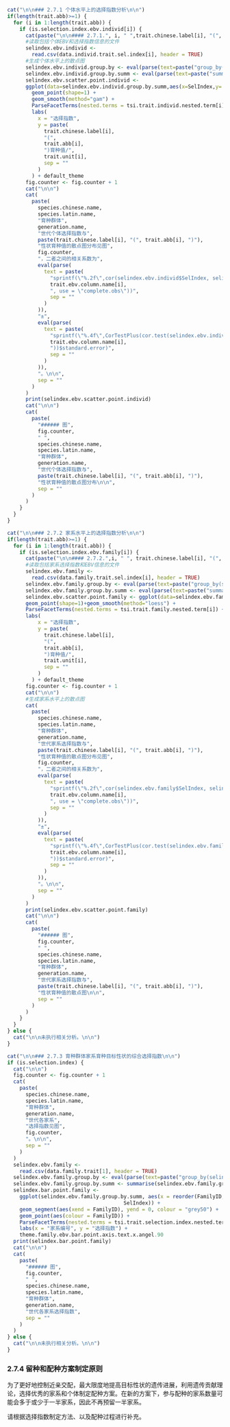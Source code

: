 ```{r selection.ebv.individ,results='asis'}
cat("\n\n### 2.7.1 个体水平上的选择指数分析\n\n")
if(length(trait.abb)>=1) {
  for (i in 1:length(trait.abb)) {
    if (is.selection.index.ebv.individ[i]) {
      cat(paste("\n\n#### 2.7.1.", i, " ",trait.chinese.label[i], "(", trait.abb[i], ")"))
      #读取包括个体EBV和选择指数信息的文件
      selindex.ebv.individ <-
        read.csv(data.individ.trait.sel.index[i], header = TRUE)
      #生成个体水平上的散点图
      selindex.ebv.individ.group.by <- eval(parse(text=paste("group_by(selindex.ebv.individ,", tsi.trait.individ.nested.term[i], ",AnimalID)", sep = "")))
      selindex.ebv.individ.group.by.summ <- eval(parse(text=paste("summarise(selindex.ebv.individ.group.by,SelIndex =  mean(SelIndex),EBV=mean(",trait.ebv.column.name[i],"))",sep="")))      
      selindex.ebv.scatter.point.individ <-
      ggplot(data=selindex.ebv.individ.group.by.summ,aes(x=SelIndex,y= EBV)) +
        geom_point(shape=1) +
        geom_smooth(method="gam") +
        ParseFacetTerms(nested.terms = tsi.trait.individ.nested.term[i]) + 
        labs(
          x = "选择指数",
          y = paste(
            trait.chinese.label[i],
            "(",
            trait.abb[i],
            ")育种值/",
            trait.unit[i],
            sep = ""
          )
        ) + default_theme
      fig.counter <- fig.counter + 1
      cat("\n\n")
      cat(
        paste(
          species.chinese.name,
          species.latin.name,
          "育种群体",
          generation.name,
          "世代个体选择指数与",
          paste(trait.chinese.label[i], "(", trait.abb[i], ")"),
          "性状育种值的散点图分布见图",
          fig.counter,
          "，二者之间的相关系数为",
          eval(parse(
            text = paste(
              "sprintf(\"%.2f\",cor(selindex.ebv.individ$SelIndex, selindex.ebv.individ$",
              trait.ebv.column.name[i],
              ", use = \"complete.obs\"))",
              sep = ""
            )
          )),
          "±",
          eval(parse(
            text = paste(
              "sprintf(\"%.4f\",CorTestPlus(cor.test(selindex.ebv.individ$SelIndex, selindex.ebv.individ$",
              trait.ebv.column.name[i],
              "))$standard.error)",
              sep = ""
            )
          )),
          "。\n\n",
          sep = ""
        )
      )
      print(selindex.ebv.scatter.point.individ)
      cat("\n\n")
      cat(
        paste(
          "###### 图",
          fig.counter,
          " ",
          species.chinese.name,
          species.latin.name,
          "育种群体",
          generation.name,
          "世代个体选择指数与",
          paste(trait.chinese.label[i], "(", trait.abb[i], ")"),
          "性状育种值的散点图分布\n\n",
          sep = ""
        )
      )
    }
  }
}
```

```{r selection.ebv.family,warning = FALSE,results='asis'}
cat("\n\n### 2.7.2 家系水平上的选择指数分析\n\n")
if(length(trait.abb)>=1) {
  for (i in 1:length(trait.abb)) {
    if (is.selection.index.ebv.family[i]) {
      cat(paste("\n\n#### 2.7.2.",i, " ", trait.chinese.label[i], "(", trait.abb[i], ")"))
      #读取包括家系选择指数和EBV信息的文件
      selindex.ebv.family <-
        read.csv(data.family.trait.sel.index[i], header = TRUE)
      selindex.ebv.family.group.by <- eval(parse(text=paste("group_by(selindex.ebv.family,", tsi.trait.family.nested.term[i], ",FamilyID)", sep = "")))
      selindex.ebv.family.group.by.summ <- eval(parse(text=paste("summarise(selindex.ebv.family.group.by,SelIndex =  mean(SelIndex),EBV=mean(",trait.ebv.column.name[i],"))",sep="")))
      selindex.ebv.scatter.point.family <- ggplot(data=selindex.ebv.family.group.by.summ,aes(x=SelIndex,y= EBV)) +
      geom_point(shape=1)+geom_smooth(method="loess") + 
      ParseFacetTerms(nested.terms = tsi.trait.family.nested.term[i]) + 
      labs(
          x = "选择指数",
          y = paste(
            trait.chinese.label[i],
            "(",
            trait.abb[i],
            ")育种值/",
            trait.unit[i],
            sep = ""
          )
        ) + default_theme
      fig.counter <- fig.counter + 1
      cat("\n\n")
      #生成家系水平上的散点图
      cat(
        paste(
          species.chinese.name,
          species.latin.name,
          "育种群体",
          generation.name,
          "世代家系选择指数与",
          paste(trait.chinese.label[i], "(", trait.abb[i], ")"),
          "性状育种值的散点图分布见图",
          fig.counter,
          "，二者之间的相关系数为",
          eval(parse(
            text = paste(
              "sprintf(\"%.2f\",cor(selindex.ebv.family$SelIndex, selindex.ebv.family$",
              trait.ebv.column.name[i],
              ", use = \"complete.obs\"))",
              sep = ""
            )
          )),
          "±",
          eval(parse(
            text = paste(
              "sprintf(\"%.4f\",CorTestPlus(cor.test(selindex.ebv.family$SelIndex, selindex.ebv.family$",
              trait.ebv.column.name[i],
              "))$standard.error)",
              sep = ""
            )
          )),
          "。\n\n",
          sep = ""
        )
      )
      print(selindex.ebv.scatter.point.family)
      cat("\n\n")
      cat(
        paste(
          "###### 图",
          fig.counter,
          " ",
          species.chinese.name,
          species.latin.name,
          "育种群体",
          generation.name,
          "世代家系选择指数与",
          paste(trait.chinese.label[i], "(", trait.abb[i], ")"),
          "性状育种值的散点图\n\n",
          sep = ""
        )
      )
    }
  }
} else {
  cat("\n\n未执行相关分析。\n\n")
}

```

```{r selection.index.family,results="asis"}
cat("\n\n### 2.7.3 育种群体家系育种目标性状的综合选择指数\n\n")
if (is.selection.index) {
  cat("\n\n")
  fig.counter <- fig.counter + 1
  cat(
    paste(
      species.chinese.name,
      species.latin.name,
      "育种群体",
      generation.name,
      "世代各家系",
      "选择指数见图",
      fig.counter,
      "。\n\n",
      sep = ""
    )
  )
  selindex.ebv.family <-
    read.csv(data.family.trait[1], header = TRUE)
  selindex.ebv.family.group.by <- eval(parse(text=paste("group_by(selindex.ebv.family,", tsi.trait.selection.index.nested.term, ",FamilyID)", sep = "")))
  selindex.ebv.family.group.by.summ <- summarise(selindex.ebv.family.group.by,SelIndex =  mean(SelIndex))
  selindex.bar.point.family <-
    ggplot(selindex.ebv.family.group.by.summ, aes(x = reorder(FamilyID,-SelIndex), y =
                                      SelIndex)) +
    geom_segment(aes(xend = FamilyID), yend = 0, colour = "grey50") +
    geom_point(aes(colour = FamilyID)) +
    ParseFacetTerms(nested.terms = tsi.trait.selection.index.nested.term) + 
    labs(x = "家系编号", y = "选择指数") +
    theme.family.ebv.bar.point.axis.text.x.angel.90
  print(selindex.bar.point.family)
  cat("\n\n")
  cat(
    paste(
      "###### 图",
      fig.counter,
      " ",
      species.chinese.name,
      species.latin.name,
      "育种群体",
      generation.name,
      "世代各家系选择指数",
      sep = ""
    )
  )
} else {
  cat("\n\n未执行相关分析。\n\n")
}

```
### 2.7.4 留种和配种方案制定原则
为了更好地控制近亲交配，最大限度地提高目标性状的遗传进展，利用遗传贡献理论，选择优秀的家系和个体制定配种方案。在新的方案下，参与配种的家系数量可能会多于或少于一半家系，因此不再预留一半家系。

请根据选择指数制定方法、以及配种过程进行补充。
